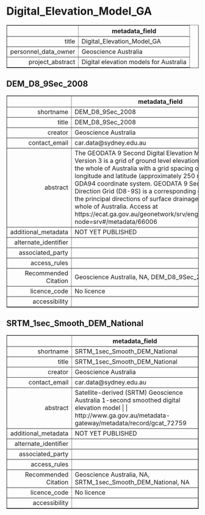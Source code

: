Digital_Elevation_Model_GA
===
<!-- html table generated in R 3.6.0 by xtable 1.8-4 package -->
<!-- Fri May 22 19:14:51 2020 -->
<table border=1>
<tr> <th>  </th> <th> metadata_field </th>  </tr>
  <tr> <td align="right"> title </td> <td> Digital_Elevation_Model_GA </td> </tr>
  <tr> <td align="right"> personnel_data_owner </td> <td> Geoscience Australia </td> </tr>
  <tr> <td align="right"> project_abstract </td> <td> Digital elevation models for Australia </td> </tr>
   </table>



DEM_D8_9Sec_2008
---
<!-- html table generated in R 3.6.0 by xtable 1.8-4 package -->
<!-- Fri May 22 19:14:51 2020 -->
<table border=1>
<tr> <th>  </th> <th> metadata_field </th>  </tr>
  <tr> <td align="right"> shortname </td> <td> DEM_D8_9Sec_2008 </td> </tr>
  <tr> <td align="right"> title </td> <td> DEM_D8_9Sec_2008 </td> </tr>
  <tr> <td align="right"> creator </td> <td> Geoscience Australia </td> </tr>
  <tr> <td align="right"> contact_email </td> <td> car.data@sydney.edu.au </td> </tr>
  <tr> <td align="right"> abstract </td> <td> The GEODATA 9 Second Digital Elevation Model (DEM-9S) Version 3 is a grid of ground level elevation points covering the whole of Australia with a grid spacing of 9 seconds in longitude and latitude (approximately 250 metres) in the GDA94 coordinate system. GEODATA 9 Second Flow Direction Grid (D8-9S) is a corresponding grid describing the principal directions of surface drainage across the whole of Australia. Access at https://ecat.ga.gov.au/geonetwork/srv/eng/catalog.search?node=srv#/metadata/66006 </td> </tr>
  <tr> <td align="right"> additional_metadata </td> <td> NOT YET PUBLISHED </td> </tr>
  <tr> <td align="right"> alternate_identifier </td> <td>  </td> </tr>
  <tr> <td align="right"> associated_party </td> <td>  </td> </tr>
  <tr> <td align="right"> access_rules </td> <td>  </td> </tr>
  <tr> <td align="right"> Recommended Citation </td> <td> Geoscience Australia, NA, DEM_D8_9Sec_2008, NA </td> </tr>
  <tr> <td align="right"> licence_code </td> <td> No licence </td> </tr>
  <tr> <td align="right"> accessibility </td> <td>  </td> </tr>
   </table>



SRTM_1sec_Smooth_DEM_National
---
<!-- html table generated in R 3.6.0 by xtable 1.8-4 package -->
<!-- Fri May 22 19:14:51 2020 -->
<table border=1>
<tr> <th>  </th> <th> metadata_field </th>  </tr>
  <tr> <td align="right"> shortname </td> <td> SRTM_1sec_Smooth_DEM_National </td> </tr>
  <tr> <td align="right"> title </td> <td> SRTM_1sec_Smooth_DEM_National </td> </tr>
  <tr> <td align="right"> creator </td> <td> Geoscience Australia </td> </tr>
  <tr> <td align="right"> contact_email </td> <td> car.data@sydney.edu.au </td> </tr>
  <tr> <td align="right"> abstract </td> <td> Satellite-derived (SRTM) Geoscience Australia 1-second smoothed digital elevation model |  | http://www.ga.gov.au/metadata-gateway/metadata/record/gcat_72759 </td> </tr>
  <tr> <td align="right"> additional_metadata </td> <td> NOT YET PUBLISHED </td> </tr>
  <tr> <td align="right"> alternate_identifier </td> <td>  </td> </tr>
  <tr> <td align="right"> associated_party </td> <td>  </td> </tr>
  <tr> <td align="right"> access_rules </td> <td>  </td> </tr>
  <tr> <td align="right"> Recommended Citation </td> <td> Geoscience Australia, NA, SRTM_1sec_Smooth_DEM_National, NA </td> </tr>
  <tr> <td align="right"> licence_code </td> <td> No licence </td> </tr>
  <tr> <td align="right"> accessibility </td> <td>  </td> </tr>
   </table>


